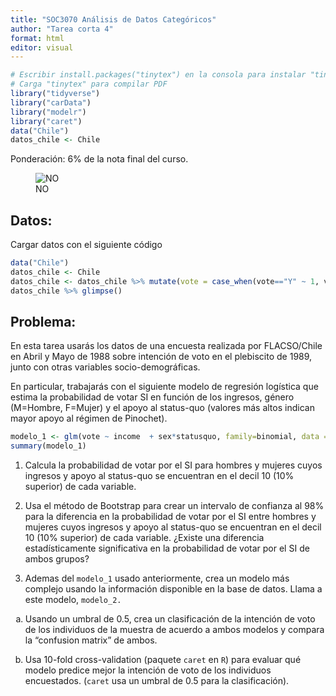```yaml
---
title: "SOC3070 Análisis de Datos Categóricos"
author: "Tarea corta 4"
format: html
editor: visual
---
```


```r
# Escribir install.packages("tinytex") en la consola para instalar "tinytex"
# Carga "tinytex" para compilar PDF
library("tidyverse")
library("carData") 
library("modelr") 
library("caret") 
data("Chile") 
datos_chile <- Chile
```

Ponderación: 6% de la nota final del curso.

$$\newcommand{\vect}[1]{\boldsymbol{#1}}$$

![NO](no.jpg)

## Datos:

Cargar datos con el siguiente código

```r
data("Chile") 
datos_chile <- Chile
datos_chile <- datos_chile %>% mutate(vote = case_when(vote=="Y" ~ 1, vote=="N" ~ 0)) 
datos_chile %>% glimpse()
```

## Problema:

En esta tarea usarás los datos de una encuesta realizada por FLACSO/Chile en Abril y Mayo de 1988 sobre intención de voto en el plebiscito de 1989, junto con otras variables socio-demográficas.

En particular, trabajarás con el siguiente modelo de regresión logística que estima la probabilidad de votar SI en función de los ingresos, género (M=Hombre, F=Mujer) y el apoyo al status-quo (valores más altos indican mayor apoyo al régimen de Pinochet).

```r
modelo_1 <- glm(vote ~ income  + sex*statusquo, family=binomial, data = datos_chile )
summary(modelo_1)
```

1.  Calcula la probabilidad de votar por el SI para hombres y mujeres cuyos ingresos y apoyo al status-quo se encuentran en el decil 10 (10% superior) de cada variable.



2.  Usa el método de Bootstrap para crear un intervalo de confianza al 98% para la diferencia en la probabilidad de votar por el SI entre hombres y mujeres cuyos ingresos y apoyo al status-quo se encuentran en el decil 10 (10% superior) de cada variable. ¿Existe una diferencia estadísticamente significativa en la probabilidad de votar por el SI de ambos grupos?



3.  Ademas del `modelo_1` usado anteriormente, crea un modelo más complejo usando la información disponible en la base de datos. Llama a este modelo, `modelo_2.`


a.  Usando un umbral de $0.5$, crea un clasificación de la intención de voto de los individuos de la muestra de acuerdo a ambos modelos y compara la "confusion matrix" de ambos.


b.  Usa 10-fold cross-validation (paquete `caret` en `R`) para evaluar qué modelo predice mejor la intención de voto de los individuos encuestados. (`caret` usa un umbral de $0.5$ para la clasificación).


